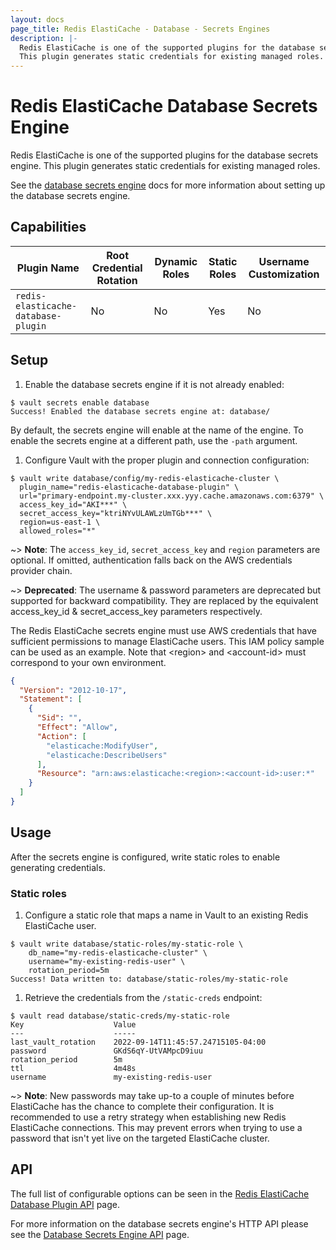 ```yaml
---
layout: docs
page_title: Redis ElastiCache - Database - Secrets Engines
description: |-
  Redis ElastiCache is one of the supported plugins for the database secrets engine.
  This plugin generates static credentials for existing managed roles.
---
```


# Redis ElastiCache Database Secrets Engine

Redis ElastiCache is one of the supported plugins for the database secrets engine.
This plugin generates static credentials for existing managed roles.

See the [database secrets engine](/docs/secrets/databases) docs for
more information about setting up the database secrets engine.

## Capabilities

| Plugin Name                             | Root Credential Rotation | Dynamic Roles | Static Roles | Username Customization |
| --------------------------------------- | ------------------------ | ------------- | ------------ | ---------------------- |
| `redis-elasticache-database-plugin`     | No                       | No            | Yes          | No                     |

## Setup

1.  Enable the database secrets engine if it is not already enabled:

  ```shell-session
  $ vault secrets enable database
  Success! Enabled the database secrets engine at: database/
  ```

  By default, the secrets engine will enable at the name of the engine. To
  enable the secrets engine at a different path, use the `-path` argument.

1.  Configure Vault with the proper plugin and connection configuration:

  ```shell-session
  $ vault write database/config/my-redis-elasticache-cluster \
    plugin_name="redis-elasticache-database-plugin" \
    url="primary-endpoint.my-cluster.xxx.yyy.cache.amazonaws.com:6379" \
    access_key_id="AKI***" \
    secret_access_key="ktriNYvULAWLzUmTGb***" \
    region=us-east-1 \
    allowed_roles="*"
  ```

~> **Note**: The `access_key_id`, `secret_access_key` and `region` parameters are optional. If omitted, authentication falls back
on the AWS credentials provider chain.

~> **Deprecated**: The username & password parameters are deprecated but supported for backward compatibility. They are replaced
by the equivalent access_key_id & secret_access_key parameters respectively.

The Redis ElastiCache secrets engine must use AWS credentials that have sufficient permissions to manage ElastiCache users.
This IAM policy sample can be used as an example. Note that &lt;region&gt; and &lt;account-id&gt;
must correspond to your own environment.

  ```json
  {
    "Version": "2012-10-17",
    "Statement": [
      {
        "Sid": "",
        "Effect": "Allow",
        "Action": [
          "elasticache:ModifyUser",
          "elasticache:DescribeUsers"
        ],
        "Resource": "arn:aws:elasticache:<region>:<account-id>:user:*"
      }
    ]
  }
  ```

## Usage

After the secrets engine is configured, write static roles to enable generating credentials.

### Static roles

1.  Configure a static role that maps a name in Vault to an existing Redis ElastiCache user.

  ```shell-session
  $ vault write database/static-roles/my-static-role \
      db_name="my-redis-elasticache-cluster" \
      username="my-existing-redis-user" \
      rotation_period=5m
  Success! Data written to: database/static-roles/my-static-role
  ```

1.  Retrieve the credentials from the `/static-creds` endpoint:

  ```shell-session
  $ vault read database/static-creds/my-static-role
  Key                    Value
  ---                    -----
  last_vault_rotation    2022-09-14T11:45:57.24715105-04:00
  password               GKdS6qY-UtVAMpcD9iuu
  rotation_period        5m
  ttl                    4m48s
  username               my-existing-redis-user
  ```

~> **Note**: New passwords may take up-to a couple of minutes before ElastiCache has the chance to complete their configuration.
  It is recommended to use a retry strategy when establishing new Redis ElastiCache connections. This may prevent errors when
  trying to use a password that isn't yet live on the targeted ElastiCache cluster.

## API

The full list of configurable options can be seen in the [Redis ElastiCache Database Plugin API](/api-docs/secret/databases/rediselasticache) page.

For more information on the database secrets engine's HTTP API please see the [Database Secrets Engine API](/api-docs/secret/databases) page.

